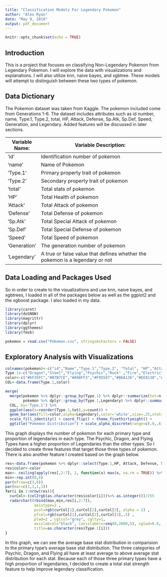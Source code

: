 ```yaml
---
title: "Classification Models For Legendary Pokemon"
author: "Alex Ryan"
date: "May 9, 2018"
output: pdf_document
---
```


```r
knitr::opts_chunk$set(echo = TRUE)
```

## Introduction

This is a project that focuses on classifying Non-Legendary Pokemon from Legendary Pokemon. I will explore the data with visualizations and explanations. I will also utilize knn, naive bayes, and xgbtree. These models will attempt to distinguish between these two types of pokemon.


## Data Dictionary

The Pokemon dataset was taken from Kaggle. The pokemon included come from Generations 1-6. The dataset includes attributes such as id number, name, Type.1, Type.2, total, HP, Attack, Defense, Sp.Atk, Sp.Def, Speed, Generation, and Legendary. Added features will be discussed in later sections.

Variable Name:  | Variable Description:
---------------| ---------------------------------------------------------------------------
'id'           | Identification number of pokemon
'name'        | Name of Pokemon
'Type.1'  | Primary property trait of pokemon
'Type.2' | Secondary property trait of pokemon
'total' | Total stats of pokemon
'HP' | Total Health of pokemon
'Attack' | Total Attack of pokemon
'Defense' | Total Defense of pokemon
'Sp.Atk' | Total Special Attack of pokemon
'Sp.Def' | Total Special Defense of pokemon
'Speed' | Total Speed of pokemon
'Generation' | The generation number of pokemon
'Legendary' | A true or false value that defines whether the pokemon is a legendary or not

## Data Loading and Packages Used
So in order to create to the visualizations and use knn, naive bayes, and xgbtrees, I loaded in all of the packages below as well as the ggplot2 and the xgboost package. I also loaded in my data.

```r
library(caret)
library(doSNOW)
library(magrittr)
library(dplyr)
library(ggthemes)
library(fmsb)

pokemon = read.csv("Pokemon.csv", stringsAsFactors = FALSE)
```

## Exploratory Analysis with Visualizations
```r
colnames(pokemon)<-c("id","Name","Type.1","Type.2", "Total", "HP","Attack","Defense","Sp.Atk","Sp.Def","Speed","Generation","Legendary")
Type.1<-c("Dragon","Steel","Flying","Psychic","Rock" ,"Fire","Electric" ,"Dark","Ghost" ,"Ground","Ice", "Water","Grass","Fighting", "Fairy" ,"Poison","Normal","Bug")
color<-c("#6F35FC","#B7B7CE","#A98FF3","#F95587","#B6A136","#EE8130","#F7D02C","#705746","#735797","#E2BF65","#96D9D6","#6390F0","#7AC74C","#C22E28","#D685AD","#A33EA1","#A8A77A","#A6B91A")
COL<-data.frame(Type.1,color)

merge(
  merge(pokemon %>% dplyr::group_by(Type.1) %>% dplyr::summarize(tot=n()),
        pokemon %>% dplyr::group_by(Type.1,Legendary) %>% dplyr::summarize(count=n()),by='Type.1'),
  COL, by='Type.1') %>% 
  ggplot(aes(x=reorder(Type.1,tot),y=count)) + 
  geom_bar(aes(fill=color,alpha=Legendary),color='white',size=.25,stat='identity') + 
  scale_fill_identity() + coord_flip() + theme_fivethirtyeight() + 
  ggtitle("Pokemon Distribution") + scale_alpha_discrete(range=c(.9,.6))
```

This graph displays the number of pokemon for each primary type and proportion of legendaries in each type. The Psychic, Dragon, and Flying Types have a higher proportion of Legendaries than the other types. So I decided to create three features that target those three types of pokemon. There is also another feature I created based on the graph below.

```r
res<-data.frame(pokemon %>% dplyr::select(Type.1,HP, Attack, Defense, Sp.Atk, Sp.Def, Speed) %>% dplyr::group_by(Type.1) %>% dplyr::summarise_all(funs(mean)) %>% mutate(sumChars = HP + Attack + Defense + Sp.Atk + Sp.Def + Speed) %>% arrange(-sumChars))
res$color<-color
max<- ceiling(apply(res[,2:7], 2, function(x) max(x, na.rm = TRUE)) %>% sapply(as.double)) %>% as.vector
min<-rep.int(0,6)
par(mfrow=c(3,6))
par(mar=c(1,1,1,1))
for(i in 1:nrow(res)){
  curCol<-(col2rgb(as.character(res$color[i]))%>% as.integer())/255
  radarchart(rbind(max,min,res[i,2:7]),
             axistype=2 , 
             pcol=rgb(curCol[1],curCol[2],curCol[3], alpha = 1) ,
             pfcol=rgb(curCol[1],curCol[2],curCol[3],.5) ,
             plwd=2 , cglcol="grey", cglty=1, 
             axislabcol="black", caxislabels=seq(0,2000,5), cglwd=0.8, vlcex=0.8,
             title=as.character(res$Type.1[i]))
}
```

In this graph, we can see the average base stat distribution in comparision to the primary type's average base stat distribution. The three categories of Psychic, Dragon, and Flying all have at least average to above average stat distribution for each stat. Because each of those three primary types have a high proportion of legendaries, I decided to create a total stat strength feature to help improve legendary classification. 